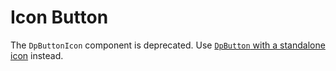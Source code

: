 # Icon Button

The `DpButtonIcon` component is deprecated.
Use [`DpButton` with a standalone icon](?path=/story/components-button--only-icon) instead.
